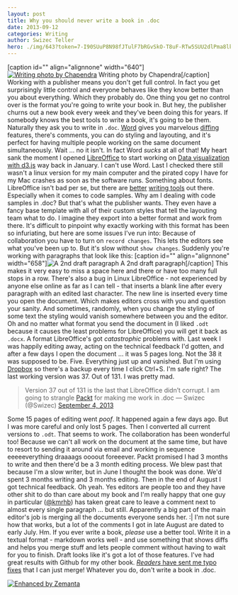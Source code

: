 ```yaml
---
layout: post
title: Why you should never write a book in .doc
date: 2013-09-12
categories: Writing
author: Swizec Teller
hero: ./img/643?token=7-I90SUuP8N98fJTulF7bRGvSkO-T8uF-RTw5SUU2dlPma8lkgH5iCsR_us7CzEaEQeVHO0Fno2ph3azLdHNtjs
---
```


\[caption id="" align="alignnone" width="640"][![Writing photo by Chapendra](./img/643?token=7-I90SUuP8N98fJTulF7bRGvSkO-T8uF-RTw5SUU2dlPma8lkgH5iCsR_us7CzEaEQeVHO0Fno2ph3azLdHNtjs "Writing photo by Chapendra")](http://www.flickr.com/photos/chaparral/3276694461/sizes/z/in/photostream/) Writing photo by Chapendra\[/caption] Working with a publisher means you don't get full control. In fact you get surprisingly little control and everyone behaves like they know better than you about everything. Which they probably do. One thing you get no control over is the format you're going to write your book in. But hey, the publisher churns out a new book every week and they've been doing this for years. If somebody knows the best tools to write a book, it's going to be them. Naturally they ask you to write in `.doc`. [Word](http://office.microsoft.com/en-us/word/ "Microsoft Word") gives you marvelous [diffing](http://en.wikipedia.org/wiki/Diff "Diff") features, there's comments, you can do styling and layouting, and it's perfect for having multiple people working on the same document simultaneously. Wait ... no it isn't. In fact Word _sucks_ at all of that! My heart sank the moment I opened [LibreOffice](http://www.libreoffice.org "LibreOffice") to start working on [Data visualization with d3.js](http://www.packtpub.com/data-visualization-with-d3js/book) way back in January. I can't use Word. Last I checked there still wasn't a linux version for my main computer and the pirated copy I have for my Mac crashes as soon as the software runs. Something about fonts. LibreOffice isn't bad per se, but there are [better](http://swizec.com/blog/cool-thing-thursday-ia-writer/swizec/5517) [writing tools](http://swizec.com/blog/how-draft-got-me-to-pay-for-a-free-product/swizec/6186) out there. Especially when it comes to code samples. Why am I dealing with code samples in .doc? But that's what the publisher wants. They even have a fancy base template with all of their custom styles that tell the layouting team what to do. I imagine they export into a better format and work from there. It's difficult to pinpoint why exactly working with this format has been so infuriating, but here are some issues I've run into: Because of collaboration you have to turn on `record changes`. This lets the editors see what you've been up to. But it's slow without `show changes`. Suddenly you're working with paragraphs that look like this: \[caption id="" align="alignnone" width="658"]![A 2nd draft paragraph](./img/642?token=Ui_4vIZUy8xFZaqAzJ3gCIX6IyPpqf7pKMZZPos30LSE1XjHHQ_euYZgwllTwfRQKWX6059wGKR8aDbSHHXsipg "A 2nd draft paragraph") A 2nd draft paragraph\[/caption] This makes it very easy to miss a space here and there or have too many full stops in a row. There's also a bug in Linux LibreOffice - not experienced by anyone else online as far as I can tell - that inserts a blank line after every paragraph with an edited last character. The new line is inserted every time you open the document. Which makes editors cross with you and question your sanity. And sometimes, randomly, when you change the styling of some text the styling would vanish somewhere between you and the editor. Oh and no matter what format you send the document in (I liked `.odt` because it causes the least problems for LibreOffice) you will get it back as `.docx`. A format LibreOffice's got _catastrophic_ problems with. Last week I was happily editing away, acting on the technical feedback I'd gotten, and after a few days I open the document ... it was 5 pages long. Not the 38 it was supposed to be. Five. Everything just up and vanished. But I'm using [Dropbox](http://www.dropbox.com "Dropbox") so there's a backup every time I click Ctrl+S. I'm safe right? The last working version was 37. Out of 131. I was pretty mad.

> Version 37 out of 131 is the last that LibreOffice didn’t corrupt. I am going to strangle [Packt](http://www.packtpub.com "Packt") for making me work in .doc — Swizec (@Swizec) [September 4, 2013](https://twitter.com/Swizec/statuses/375221837510492161)

Some 15 pages of editing went _poof_. It happened again a few days ago. But I was more careful and only lost 5 pages. Then I converted all current versions to `.odt`. That seems to work. The collaboration has been wonderful too! Because we can't all work on the document at the same time, but have to resort to sending it around via email and working in sequence eeeeeverything draaaags oooout foreeever. Packt promised I had 3 months to write and then there'd be a 3 month editing process. We blew past that because I'm a slow writer, but in June I thought the book was done. We'd spent 3 months writing and 3 months editing. Then in the end of August I got technical feedback. Oh yeah. Yes editors are people too and they have other shit to do than care about my book and I'm really happy that one guy in particular ([@kmrhb](https://twitter.com/kmrhb)) has taken great care to leave a comment next to almost every single paragraph ... but still. Apparently a big part of the main editor's job is merging all the documents everyone sends her. :| I'm not sure how that works, but a lot of the comments I got in late August are dated to early July. Hm. If you ever write a book, _please_ use a better tool. Write it in a textual format - markdown works well - and use something that shows diffs and helps you merge stuff and lets people comment without having to wait for you to finish. Draft looks like it's got a lot of those features. I've had great results with Github for my other book. [_Readers_ have sent me typo fixes](https://github.com/Swizec/nightowls/pulls) that I can just merge! Whatever you do, don't write a book in .doc.

[![Enhanced by Zemanta](http://img.zemanta.com/zemified_e.png?x-id=f350f8fa-a9bf-4564-8a6f-07ec355d2aaa)](http://www.zemanta.com/?px "Enhanced by Zemanta")

